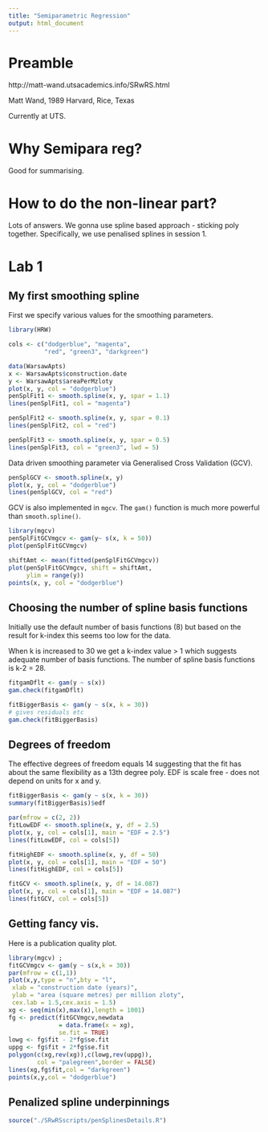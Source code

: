 ---
title: "Semiparametric Regression"
output: html_document
---

# Preamble

http://matt-wand.utsacademics.info/SRwRS.html

Matt Wand, 1989 Harvard, Rice, Texas

Currently at UTS.

# Why Semipara reg?

Good for summarising. 

# How to do the non-linear part?

Lots of answers. We gonna use spline based approach - sticking poly together. Specifically, we use penalised splines in session 1.

# Lab 1

## My first smoothing spline

First we specify various values for the smoothing parameters.

```{r}
library(HRW)

cols <- c("dodgerblue", "magenta", 
          "red", "green3", "darkgreen")

data(WarsawApts)
x <- WarsawApts$construction.date
y <- WarsawApts$areaPerMzloty
plot(x, y, col = "dodgerblue")
penSplFit1 <- smooth.spline(x, y, spar = 1.1)
lines(penSplFit1, col = "magenta")

penSplFit2 <- smooth.spline(x, y, spar = 0.1)
lines(penSplFit2, col = "red")

penSplFit3 <- smooth.spline(x, y, spar = 0.5)
lines(penSplFit3, col = "green3", lwd = 5)
```

Data driven smoothing parameter via Generalised Cross Validation (GCV).

```{r}
penSplGCV <- smooth.spline(x, y)
plot(x, y, col = "dodgerblue")
lines(penSplGCV, col = "red")
```

GCV is also implemented in `mgcv`. The `gam()` function is much more powerful than `smooth.spline()`.

```{r}
library(mgcv)
penSplFitGCVmgcv <- gam(y~ s(x, k = 50))
plot(penSplFitGCVmgcv)
```

```{r}
shiftAmt <- mean(fitted(penSplFitGCVmgcv))
plot(penSplFitGCVmgcv, shift = shiftAmt,
     ylim = range(y))
points(x, y, col = "dodgerblue")
```


## Choosing the number of spline basis functions

Initially use the default number of basis functions (8) but based on the result for k-index this seems too low for the data.

When k is increased to 30 we get a k-index value > 1 which suggests adequate number of basis functions. The number of spline basis functions is k-2 = 28.

```{r}
fitgamDflt <- gam(y ~ s(x))
gam.check(fitgamDflt)

fitBiggerBasis <- gam(y ~ s(x, k = 30))
# gives residuals etc
gam.check(fitBiggerBasis)
```

## Degrees of freedom

The effective degrees of freedom equals 14 suggesting that the fit has about the same flexibility as a 13th degree poly. EDF is scale free - does not depend on units for x and y.

```{r}
fitBiggerBasis <- gam(y ~ s(x, k = 30))
summary(fitBiggerBasis)$edf
```

```{r}
par(mfrow = c(2, 2))
fitLowEDF <- smooth.spline(x, y, df = 2.5)
plot(x, y, col = cols[1], main = "EDF = 2.5")
lines(fitLowEDF, col = cols[5])

fitHighEDF <- smooth.spline(x, y, df = 50)
plot(x, y, col = cols[1], main = "EDF = 50")
lines(fitHighEDF, col = cols[5])

fitGCV <- smooth.spline(x, y, df = 14.087)
plot(x, y, col = cols[1], main = "EDF = 14.087")
lines(fitGCV, col = cols[5])

```


## Getting fancy vis.

Here is a publication quality plot.

```{r}
library(mgcv) ; 
fitGCVmgcv <- gam(y ~ s(x,k = 30))
par(mfrow = c(1,1))
plot(x,y,type = "n",bty = "l",
 xlab = "construction date (years)",
 ylab = "area (square metres) per million zloty",
 cex.lab = 1.5,cex.axis = 1.5)
xg <- seq(min(x),max(x),length = 1001)
fg <- predict(fitGCVmgcv,newdata
              = data.frame(x = xg),
              se.fit = TRUE)
lowg <- fg$fit - 2*fg$se.fit
uppg <- fg$fit + 2*fg$se.fit
polygon(c(xg,rev(xg)),c(lowg,rev(uppg)),
        col = "palegreen",border = FALSE)
lines(xg,fg$fit,col = "darkgreen")
points(x,y,col = "dodgerblue")
```

## Penalized spline underpinnings

```{r}
source("./SRwRSscripts/penSplinesDetails.R")
```



